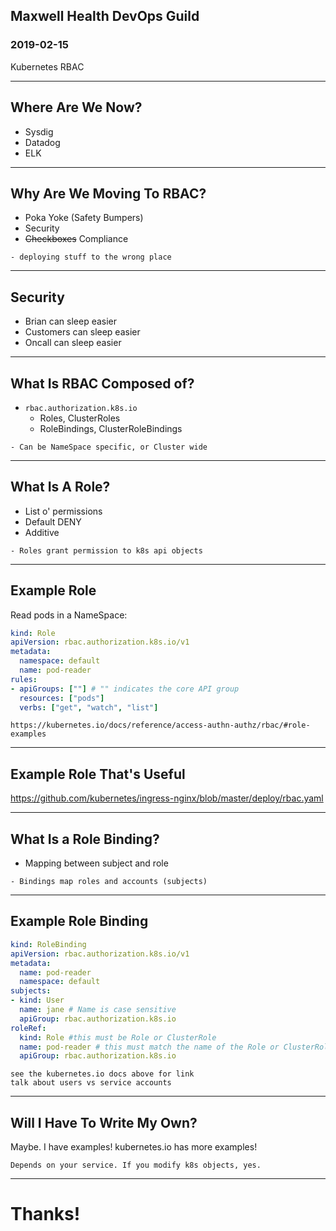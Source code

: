 

<Head>
  <title>Kubernetes RBAC</title>
</Head>

## Maxwell Health DevOps Guild

### 2019-02-15
Kubernetes RBAC

---

## Where Are We Now?
- Sysdig
- Datadog
- ELK

---

## Why Are We Moving To RBAC?

- Poka Yoke (Safety Bumpers)
- Security
- ~~Checkboxes~~ Compliance

```notes
- deploying stuff to the wrong place
```

---

## Security
- Brian can sleep easier
- Customers can sleep easier
- Oncall can sleep easier

---

## What Is RBAC Composed of?
- `rbac.authorization.k8s.io`
  - Roles, ClusterRoles
  - RoleBindings, ClusterRoleBindings

```notes
- Can be NameSpace specific, or Cluster wide
```

---

## What Is A Role?
- List o' permissions
- Default DENY
- Additive

```notes
- Roles grant permission to k8s api objects
```
---

## Example Role

Read pods in a NameSpace:
```yaml
kind: Role
apiVersion: rbac.authorization.k8s.io/v1
metadata:
  namespace: default
  name: pod-reader
rules:
- apiGroups: [""] # "" indicates the core API group
  resources: ["pods"]
  verbs: ["get", "watch", "list"]
```

```notes
https://kubernetes.io/docs/reference/access-authn-authz/rbac/#role-examples
```
---

## Example Role That's Useful

https://github.com/kubernetes/ingress-nginx/blob/master/deploy/rbac.yaml

---

## What Is a Role Binding?
- Mapping between subject and role

```notes
- Bindings map roles and accounts (subjects)
```

---

## Example Role Binding

```yaml
kind: RoleBinding
apiVersion: rbac.authorization.k8s.io/v1
metadata:
  name: pod-reader
  namespace: default
subjects:
- kind: User
  name: jane # Name is case sensitive
  apiGroup: rbac.authorization.k8s.io
roleRef:
  kind: Role #this must be Role or ClusterRole
  name: pod-reader # this must match the name of the Role or ClusterRole you wish to bind to
  apiGroup: rbac.authorization.k8s.io
```

```notes
see the kubernetes.io docs above for link
talk about users vs service accounts
```

---

## Will I Have To Write My Own?

Maybe.
I have examples!
kubernetes.io has more examples!

```notes
Depends on your service. If you modify k8s objects, yes.
```

---

# Thanks!
